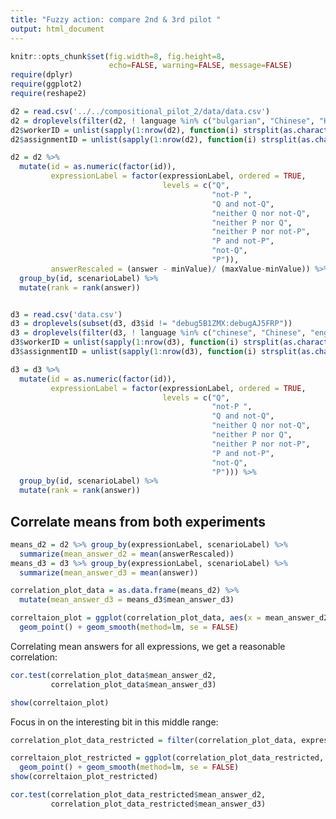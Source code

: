 ```yaml
---
title: "Fuzzy action: compare 2nd & 3rd pilot "
output: html_document
---
```



```r
knitr::opts_chunk$set(fig.width=8, fig.height=8, 
                      echo=FALSE, warning=FALSE, message=FALSE)
require(dplyr)
require(ggplot2)
require(reshape2)

```

```r
d2 = read.csv('../../compositional_pilot_2/data/data.csv')
d2 = droplevels(filter(d2, ! language %in% c("bulgarian", "Chinese", "Hindi") ))
d2$workerID = unlist(sapply(1:nrow(d2), function(i) strsplit(as.character(d2$id[i]), ":")[[1]][1]))
d2$assignmentID = unlist(sapply(1:nrow(d2), function(i) strsplit(as.character(d2$id[i]), ":")[[1]][2]))

d2 = d2 %>%
  mutate(id = as.numeric(factor(id)),
         expressionLabel = factor(expressionLabel, ordered = TRUE, 
                                  levels = c("Q", 
                                             "not-P ", 
                                             "Q and not-Q", 
                                             "neither Q nor not-Q", 
                                             "neither P nor Q", 
                                             "neither P nor not-P", 
                                             "P and not-P",
                                             "not-Q", 
                                             "P")),
         answerRescaled = (answer - minValue)/ (maxValue-minValue)) %>% 
  group_by(id, scenarioLabel) %>%
  mutate(rank = rank(answer))


d3 = read.csv('data.csv')
d3 = droplevels(subset(d3, d3$id != "debug5B1ZMX:debugAJ5FRP"))
d3 = droplevels(filter(d3, ! language %in% c("chinese", "Chinese", "english, vietnamese", "Spanish", "Telugu") ))
d3$workerID = unlist(sapply(1:nrow(d3), function(i) strsplit(as.character(d3$id[i]), ":")[[1]][1]))
d3$assignmentID = unlist(sapply(1:nrow(d3), function(i) strsplit(as.character(d3$id[i]), ":")[[1]][2]))

d3 = d3 %>%
  mutate(id = as.numeric(factor(id)),
         expressionLabel = factor(expressionLabel, ordered = TRUE, 
                                  levels = c("Q", 
                                             "not-P ", 
                                             "Q and not-Q", 
                                             "neither Q nor not-Q", 
                                             "neither P nor Q", 
                                             "neither P nor not-P", 
                                             "P and not-P",
                                             "not-Q", 
                                             "P"))) %>% 
  group_by(id, scenarioLabel) %>%
  mutate(rank = rank(answer))
```


## Correlate means from both experiments

```r
means_d2 = d2 %>% group_by(expressionLabel, scenarioLabel) %>%
  summarize(mean_answer_d2 = mean(answerRescaled))
means_d3 = d3 %>% group_by(expressionLabel, scenarioLabel) %>%
  summarize(mean_answer_d3 = mean(answer))

correlation_plot_data = as.data.frame(means_d2) %>% 
  mutate(mean_answer_d3 = means_d3$mean_answer_d3)

correltaion_plot = ggplot(correlation_plot_data, aes(x = mean_answer_d2, y = mean_answer_d3, color = expressionLabel)) +
  geom_point() + geom_smooth(method=lm, se = FALSE)
```

Correlating mean answers for all expressions, we get a reasonable correlation:

```r
cor.test(correlation_plot_data$mean_answer_d2, 
         correlation_plot_data$mean_answer_d3)
```


```r
show(correltaion_plot)
```


Focus in on the interesting bit in this middle range:

```r
correlation_plot_data_restricted = filter(correlation_plot_data, expressionLabel %in% c("Q and not-Q", "neither Q nor not-Q", "neither P nor Q", "neither P nor not-P", "P and not-P"))

correltaion_plot_restricted = ggplot(correlation_plot_data_restricted, aes(x = mean_answer_d2, y = mean_answer_d3, color = expressionLabel)) +
  geom_point() + geom_smooth(method=lm, se = FALSE)
show(correltaion_plot_restricted)
```

```r
cor.test(correlation_plot_data_restricted$mean_answer_d2, 
         correlation_plot_data_restricted$mean_answer_d3)
```


